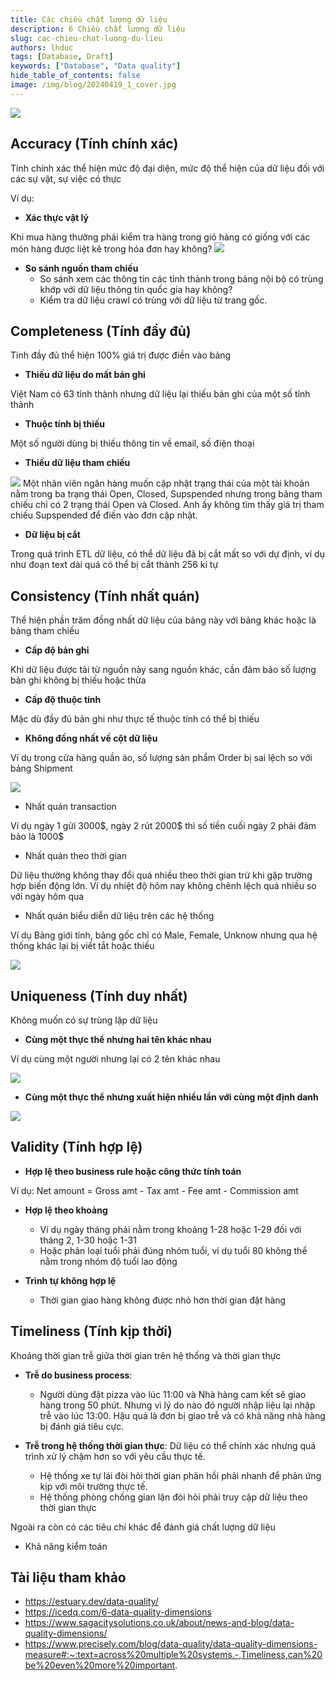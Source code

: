 ---
title: Các chiều chất lượng dữ liệu
description: 6 Chiều chất lượng dữ liệu
slug: cac-chieu-chat-luong-du-lieu
authors: lhduc
tags: [Database, Draft]
keywords: ["Database", "Data quality"]
hide_table_of_contents: false
image: /img/blog/20240419_1_cover.jpg
---
![](cover_1.jpg)

## Accuracy (Tính chính xác)

Tính chính xác thể hiện mức độ đại diện, mức độ thể hiện của dữ liệu đối với các sự vật, sự việc có thực

Ví dụ:
- **Xác thực vật lý** 

Khi mua hàng thường phải kiểm tra hàng trong giỏ hàng có giống với các món hàng được liệt kê trong hóa đơn hay không?
![](accuracy_1_2.jpg)
- **So sánh nguồn tham chiếu**
    - So sánh xem các thông tin các tỉnh thành trong bảng nội bộ có trùng khớp với dữ liệu thông tin quốc gia hay không?
    - Kiểm tra dữ liệu crawl có trùng với dữ liệu từ trang gốc.

## Completeness (Tính đầy đủ)

Tính đầy đủ thể hiện 100% giá trị được điền vào bảng

- **Thiếu dữ liệu do mất bản ghi**

Việt Nam có 63 tỉnh thành nhưng dữ liệu lại thiếu bản ghi của một số tỉnh thành

- **Thuộc tính bị thiếu**

Một số người dùng bị thiếu thông tin về email, số điện thoại

- **Thiếu dữ liệu tham chiếu**

![](completeness_3.png)
Một nhân viên ngân hàng muốn cập nhật trạng thái của một tài khoản nằm trong ba trạng thái Open, 
Closed, Supspended nhưng trong bảng tham chiếu chỉ có 2 trạng thái Open và Closed. Anh ấy không tìm thấy
giá trị tham chiếu Supspended để điền vào đơn cập nhật.

- **Dữ liệu bị cắt**

Trong quá trình ETL dữ liệu, có thể dữ liệu đã bị cắt mất so với dự định, ví dụ như đoạn text dài quá có thể bị cắt thành 256 kí tự

## Consistency (Tính nhất quán)

Thể hiện phần trăm đồng nhất dữ liệu của bảng này với bảng khác hoặc là bảng tham chiếu

- **Cấp độ bản ghi**

Khi dữ liệu được tải từ nguồn này sang nguồn khác, cần đảm bảo số lượng bản ghi không bị thiếu hoặc thừa

- **Cấp độ thuộc tính**

Mặc dù đầy đủ bản ghi như thực tế thuộc tính có thể bị thiếu

- **Không đồng nhất về cột dữ liệu**

Ví dụ trong cửa hàng quần áo, số lượng sản phẩm Order bị sai lệch so với bảng Shipment

![](consistency_3.png)

- Nhất quán transaction

Ví dụ ngày 1 gửi 3000\$, ngày 2 rút 2000\$ thì số tiền cuối ngày 2 phải đảm bảo là 1000\$

- Nhất quán theo thời gian

Dữ liệu thường không thay đổi quá nhiều theo thời gian trừ khi gặp trường hợp biến động lớn. Ví dụ nhiệt độ hôm nay không
chênh lệch quá nhiều so với ngày hôm qua

- Nhất quán biểu diễn dữ liệu trên các hệ thống

Ví dụ Bảng giới tính, bảng gốc chỉ có Male, Female, Unknow nhưng qua hệ thống khác lại bị viết tắt hoặc thiếu


![](consistency_6.png)

## Uniqueness (Tính duy nhất)
Không muốn có sự trùng lặp dữ liệu 

- **Cùng một thực thể nhưng hai tên khác nhau**

Ví dụ cùng một người nhưng lại có 2 tên khác nhau 

![](uniqueness_1.png)



- **Cùng một thực thể nhưng xuất hiện nhiều lần với cùng một định danh**

![](uniqueness_2.png)

## Validity (Tính hợp lệ)

- **Hợp lệ theo business rule hoặc công thức tính toán**

Ví dụ:
Net amount = Gross amt - Tax amt - Fee amt - Commission amt
- **Hợp lệ theo khoảng**
    - Ví dụ ngày tháng phải nằm trong khoảng  1-28 hoặc 1-29 đối với tháng 2, 1-30 hoặc 1-31
    - Hoặc phân loại tuổi phải đúng nhóm tuổi, ví dụ tuổi 80 không thể nằm trong nhóm độ tuổi lao động

- **Trình tự không hợp lệ**
    - Thời gian giao hàng không được nhỏ hơn thời gian đặt hàng

## Timeliness (Tính kịp thời)
Khoảng thời gian trễ giữa thời gian trên hệ thống và thời gian thực
- **Trễ do business process**: 
    - Người dùng đặt pizza vào lúc 11:00 và Nhà hàng cam kết sẽ giao hàng trong 50 phút. Nhưng vì lý do nào đó người nhập 
    liệu lại nhập trễ vào lúc 13:00. Hậu quả là đơn bị giao trễ và có khả năng nhà hàng bị đánh giá tiêu cực.

- **Trễ trong hệ thống thời gian thực**: Dữ liệu có thể chính xác nhưng quá trình xử lý chậm hơn so với yêu cầu thực tế.
    - Hệ thống xe tự lái đòi hỏi thời gian phản hồi phải nhanh để phản ứng kịp với môi trường thực tế. 
    - Hệ thống phòng chống gian lận đòi hỏi phải truy cập dữ liệu theo thời gian thực


Ngoài ra còn có các tiêu chí khác để đánh giá chất lượng dữ liệu

- Khả năng kiểm toán


## Tài liệu tham khảo
- https://estuary.dev/data-quality/
- https://icedq.com/6-data-quality-dimensions
- https://www.sagacitysolutions.co.uk/about/news-and-blog/data-quality-dimensions/
- https://www.precisely.com/blog/data-quality/data-quality-dimensions-measure#:~:text=across%20multiple%20systems.-,Timeliness,can%20be%20even%20more%20important.